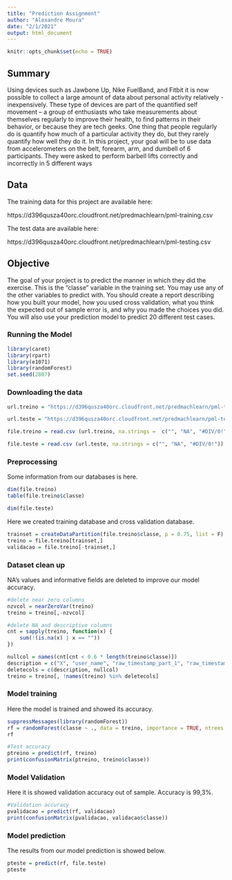 ---
title: "Prediction Assignment"
author: "Alexandre Moura"
date: "2/1/2021"
output: html_document
---

```{r setup, include=FALSE}
knitr::opts_chunk$set(echo = TRUE)
```

## Summary

Using devices such as Jawbone Up, Nike FuelBand, and Fitbit it is now possible
to collect a large amount of data about personal activity relatively - 
inexpensively. These type of devices are part of the quantified self movement – 
a group of enthusiasts who take measurements about themselves regularly to 
improve their health, to find patterns in their behavior, or because they are
tech geeks. One thing that people regularly do is quantify how much of a 
particular activity they do, but they rarely quantify how well they do it. In 
this project, your goal will be to use data from accelerometers on the belt, 
forearm, arm, and dumbell of 6 participants. They were asked to perform barbell 
lifts correctly and incorrectly in 5 different ways

## Data

The training data for this project are available here: 

https://d396qusza40orc.cloudfront.net/predmachlearn/pml-training.csv

The test data are available here:

https://d396qusza40orc.cloudfront.net/predmachlearn/pml-testing.csv

## Objective

The goal of your project is to predict the manner in which they did the exercise. 
This is the "classe" variable in the training set. You may use any of the other
variables to predict with. You should create a report describing how you built 
your model, how you used cross validation, what you think the expected out of 
sample error is, and why you made the choices you did. You will also use your 
prediction model to predict 20 different test cases.

### Running the Model

```{r}
library(caret)
library(rpart)
library(e1071)
library(randomForest)
set.seed(2807)
```

### Downloading the data

```{r}
url.treino = "https://d396qusza40orc.cloudfront.net/predmachlearn/pml-training.csv"

url.teste = "https://d396qusza40orc.cloudfront.net/predmachlearn/pml-testing.csv"

file.treino = read.csv (url.treino, na.strings =  c("", "NA", "#DIV/0!"))

file.teste = read.csv (url.teste, na.strings = c("", "NA", "#DIV/0!"))
```

### Preprocessing

Some information from our databases is here.
```{r}
dim(file.treino)
table(file.treino$classe)

dim(file.teste)
```

Here we created training database and cross validation database.
```{r}
trainset = createDataPartition(file.treino$classe, p = 0.75, list = F)
treino = file.treino[trainset,]
validacao = file.treino[-trainset,]
```

### Dataset clean up

NA's values and informative fields are deleted to improve our model accuracy.

```{r}
#delete near zero columns
nzvcol = nearZeroVar(treino)
treino = treino[,-nzvcol]

#delete NA and descriptive columns
cnt = sapply(treino, function(x) {
    sum(!(is.na(x) | x == ""))
})

nullcol = names(cnt[cnt < 0.6 * length(treino$classe)])
description = c("X", "user_name", "raw_timestamp_part_1", "raw_timestamp_part_2", "cvtd_timestamp", "new_window", "num_window")
deletecols = c(description, nullcol)
treino = treino[, !names(treino) %in% deletecols]
```

### Model training

Here the model is trained and showed its accuracy.

```{r}
suppressMessages(library(randomForest))
rf = randomForest(classe ~ ., data = treino, importance = TRUE, ntrees = 10)
rf

#Test accuracy
ptreino = predict(rf, treino)
print(confusionMatrix(ptreino, treino$classe))
```

### Model Validation

Here it is showed validation accuracy out of sample. Accuracy is 99,3%.
```{r}
#Validation accuracy
pvalidacao = predict(rf, validacao)
print(confusionMatrix(pvalidacao, validacao$classe))
```

### Model prediction

The results from our model prediction is showed below.

```{r}
pteste = predict(rf, file.teste)
pteste
```